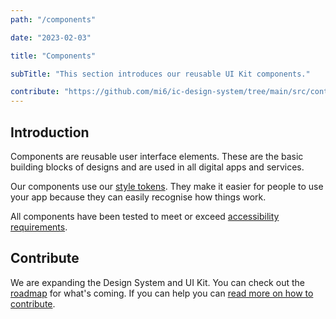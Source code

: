 ```yaml
---
path: "/components"

date: "2023-02-03"

title: "Components"

subTitle: "This section introduces our reusable UI Kit components."

contribute: "https://github.com/mi6/ic-design-system/tree/main/src/content/structured/components/index.mdx"
---
```


## Introduction

Components are reusable user interface elements. These are the basic building blocks of designs and are used in all digital apps and services.

Our components use our [style tokens](/styles). They make it easier for people to use your app because they can easily recognise how things work.

All components have been tested to meet or exceed [accessibility requirements](/accessibility/requirement).

## Contribute

We are expanding the Design System and UI Kit. You can check out the [roadmap](/community/roadmap) for what's coming. If you can help you can [read more on how to contribute](/community/contribute).

